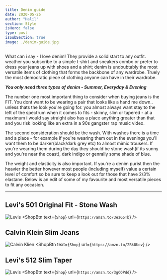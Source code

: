 ```yaml
---
title: Denim guide
date: 2020-05-25
author: "Halil"
section: Style
isHero: false
type: post
isSubSection: true
image: ./denim-guide.jpg
---
```



What can i say - I love denim! They provide a solid start to any outfit.
weather you subscribe to a simple t-shirt and sneakers combo or prefer to dress your jeans up with shoes and a shirt;
denim is undoubtably the most versatile items of clothing that forms the backbone of any wardrobe. 
Truely the most democratic piece of clothing anyone can have in their wardrobe.

***You only need three types of denim - Summer, Everyday & Evening***

The number one most important thing to consider when buying jeans is the FIT. You dont want to be wearing a pair
that looks like a hand me down.. unless thats the look you're going for.
you almost always want stay to the left of the spectrum when it comes to fits - skinny, slim or tapered - at a
maximum i would say straight also has a place anything greater than that and you risk looking like an extra in a
90s gangster rap music video.

The second consideration should be the wash. With washes there is a time and a place - for example if you're wearing
them out in the evenings you'll want them to be darker(black/dark grey etc) to almost mimic trousers. If you're 
wearing them during the day they should be stone wash(if its sunny and you're near the coast), 
dark indigo or genrally some shade of blue.

The weight and elasticity is also important. If you're a denim purist then the heavier the better however most
people (including myself) value a certain level of comfort so be sure to keep a look out for those that have 
2/3% elastane. Below is an edit of some of my favourite and most versatile pieces to fit any occasion.

------------

## Levi's 501 Original Fit - Stone Wash
![Levis](./Levi_501_postcard1.jpg)
<ShopBtn text={`Shop`} url={`https://amzn.to/3ezG5Tb`} />

## Calvin Klein Slim Jeans
![Calvin Klien](./ck_postcard.png)
<ShopBtn text={`Shop`} url={`https://amzn.to/2Bk8Uov`} />

## Levi's 512 Slim Taper
![Levis](./levis_512.jpg)
<ShopBtn text={`Shop`} url={`https://amzn.to/3gCOPdd`} />